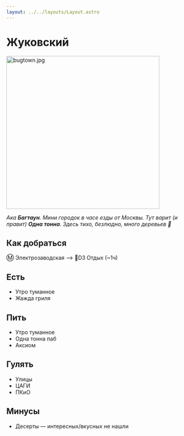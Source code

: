 ```yaml
---
layout: ../../layouts/Layout.astro
---
```


# Жуковский

<div className={"flex justify-center"}>
<img alt="bugtown.jpg" src={bugtown.src} width="400" />
</div>

_Ака **Багтаун**. Мини городок в часе езды от Москвы. Тут варит (и правит) **Одна тонна**. Здесь тихо, безлюдно,
много деревьев 🌲_

## Как добраться

Ⓜ️ Электрозаводская ⟶ 🚅D3 Отдых (~1ч)

## Есть

- Утро туманное
- Жажда гриля

## Пить

- Утро туманное
- Одна тонна паб
- Аксиом

## Гулять

- Улицы
- ЦАГИ
- ПКиО

## Минусы

- Десерты — интересных/вкусных не нашли